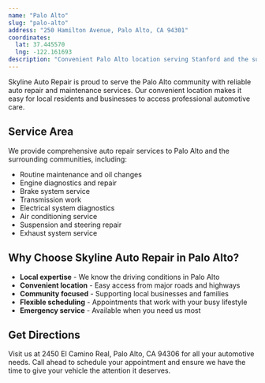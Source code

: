 ```yaml
---
name: "Palo Alto"
slug: "palo-alto"
address: "250 Hamilton Avenue, Palo Alto, CA 94301"
coordinates:
  lat: 37.445570
  lng: -122.161693
description: "Convenient Palo Alto location serving Stanford and the surrounding tech community."
---
```


Skyline Auto Repair is proud to serve the Palo Alto community with reliable auto repair and maintenance services. Our convenient location makes it easy for local residents and businesses to access professional automotive care.

## Service Area

We provide comprehensive auto repair services to Palo Alto and the surrounding communities, including:

- Routine maintenance and oil changes
- Engine diagnostics and repair
- Brake system service
- Transmission work
- Electrical system diagnostics
- Air conditioning service
- Suspension and steering repair
- Exhaust system service

## Why Choose Skyline Auto Repair in Palo Alto?

- **Local expertise** - We know the driving conditions in Palo Alto
- **Convenient location** - Easy access from major roads and highways
- **Community focused** - Supporting local businesses and families
- **Flexible scheduling** - Appointments that work with your busy lifestyle
- **Emergency service** - Available when you need us most

## Get Directions

Visit us at 2450 El Camino Real, Palo Alto, CA 94306 for all your automotive needs. Call ahead to schedule your appointment and ensure we have the time to give your vehicle the attention it deserves.